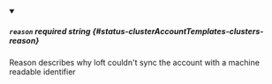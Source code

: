 
<details className="config-field" data-expandable="false" open>
<summary>

##### `reason` <span className="config-field-required" data-required="false">required</span> <span className="config-field-type">string</span> <span className="config-field-default"></span> <span className="config-field-enum"></span> {#status-clusterAccountTemplates-clusters-reason}

Reason describes why loft couldn't sync the account with a machine readable identifier

</summary>



</details>
